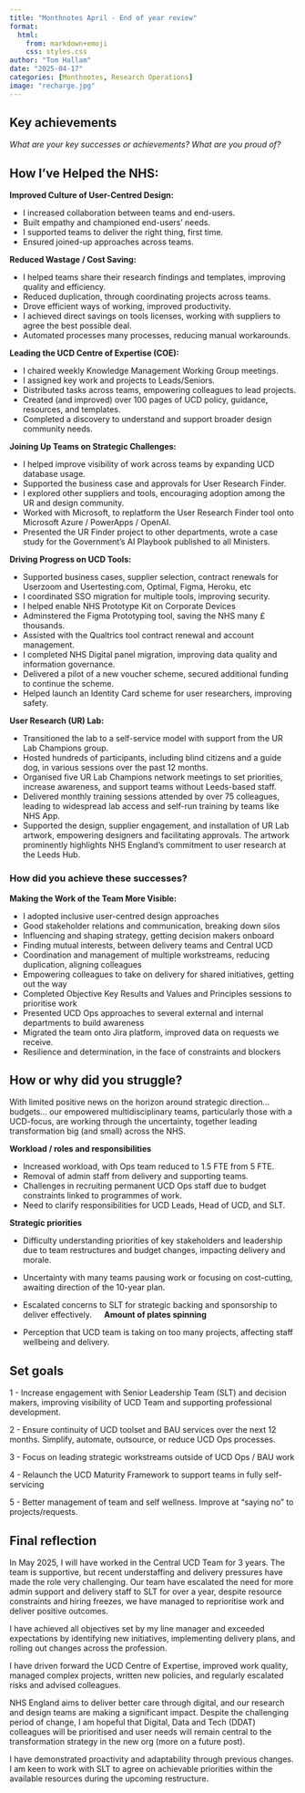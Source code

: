 ```yaml
---
title: "Monthnotes April - End of year review"
format:
  html:
    from: markdown+emoji
    css: styles.css
author: "Tom Hallam"
date: "2025-04-17"
categories: [Monthnotes, Research Operations]
image: "recharge.jpg"
---
```


## Key achievements 

*What are your key successes or achievements? What are you proud of?*

## How I’ve Helped the NHS:

**Improved Culture of User-Centred Design:**

* I increased collaboration between teams and end-users.
* Built empathy and championed end-users' needs.
* I supported teams to deliver the right thing, first time.
* Ensured joined-up approaches across teams.

**Reduced Wastage / Cost Saving:**

* I helped teams share their research findings and templates, improving quality and efficiency.
* Reduced duplication, through coordinating projects across teams.
* Drove efficient ways of working, improved productivity.
* I achieved direct savings on tools licenses, working with suppliers to agree the best possible deal.
* Automated processes many processes, reducing manual workarounds.

**Leading the UCD Centre of Expertise (COE):**

* I chaired weekly Knowledge Management Working Group meetings.
* I assigned key work and projects to Leads/Seniors.
* Distributed tasks across teams, empowering colleagues to lead projects.
* Created (and improved) over 100 pages of UCD policy, guidance, resources, and templates.
* Completed a discovery to understand and support broader design community needs.

**Joining Up Teams on Strategic Challenges:**

* I helped improve visibility of work across teams by expanding UCD database usage.
* Supported the business case and approvals for User Research Finder.
* I explored other suppliers and tools, encouraging adoption among the UR and design community.
* Worked with Microsoft, to replatform the User Research Finder tool onto Microsoft Azure / PowerApps / OpenAI.
* Presented the UR Finder project to other departments, wrote a case study for the Government’s AI Playbook published to all Ministers.

**Driving Progress on UCD Tools:**

* Supported business cases, supplier selection, contract renewals for Userzoom and Usertesting.com, Optimal, Figma, Heroku, etc
* I coordinated SSO migration for multiple tools, improving security.
* I helped enable NHS Prototype Kit on Corporate Devices 
* Adminstered the Figma Prototyping tool, saving the NHS many £ thousands.
* Assisted with the Qualtrics tool contract renewal and account management.
* I completed NHS Digital panel migration, improving data quality and information governance.
* Delivered a pilot of a new voucher scheme, secured additional funding to continue the scheme.
* Helped launch an Identity Card scheme for user researchers, improving safety.

**User Research (UR) Lab:**

* Transitioned the lab to a self-service model with support from the UR Lab Champions group.
* Hosted hundreds of participants, including blind citizens and a guide dog, in various sessions over the past 12 months.
* Organised five UR Lab Champions network meetings to set priorities, increase awareness, and support teams without Leeds-based staff.
* Delivered monthly training sessions attended by over 75 colleagues, leading to widespread lab access and self-run training by teams like NHS App.
* Supported the design, supplier engagement, and installation of UR Lab artwork, empowering designers and facilitating approvals. The artwork prominently highlights NHS England’s commitment to user research at the Leeds Hub.
 
### How did you achieve these successes?

**Making the Work of the Team More Visible:**

* I adopted inclusive user-centred design approaches
* Good stakeholder relations and communication, breaking down silos
* Influencing and shaping strategy, getting decision makers onboard
* Finding mutual interests, between delivery teams and Central UCD 
* Coordination and management of multiple workstreams, reducing duplication, aligning colleagues
* Empowering colleagues to take on delivery for shared initiatives, getting out the way
* Completed Objective Key Results and Values and Principles sessions to prioritise work
* Presented UCD Ops approaches to several external and internal departments to build awareness
* Migrated the team onto Jira platform, improved data on requests we receive.
* Resilience and determination, in the face of constraints and blockers


## How or why did you struggle?

With limited positive news on the horizon around strategic direction… budgets… our empowered multidisciplinary teams, particularly those with a UCD-focus, are working through the uncertainty, together leading transformation big (and small) across the NHS.

**Workload / roles and responsibilities**

* Increased workload, with Ops team reduced to 1.5 FTE from 5 FTE. 
* Removal of admin staff from delivery and supporting teams.
* Challenges in recruiting permanent UCD Ops staff due to budget constraints linked to programmes of work.
* Need to clarify responsibilities for UCD Leads, Head of UCD, and SLT.

**Strategic priorities**

* Difficulty understanding priorities of key stakeholders and leadership due to team restructures and budget changes, impacting delivery and morale.
* Uncertainty with many teams pausing work or focusing on cost-cutting, awaiting direction of the 10-year plan.
* Escalated concerns to SLT for strategic backing and sponsorship to deliver effectively. 
 
**Amount of plates spinning**

* Perception that UCD team is taking on too many projects, affecting staff wellbeing and delivery.

## Set goals

1 - Increase engagement with Senior Leadership Team (SLT) and decision makers, improving visibility of UCD Team and supporting professional development.

2 - Ensure continuity of UCD toolset and BAU services over the next 12 months. Simplify, automate, outsource, or reduce UCD Ops processes.

3 - Focus on leading strategic workstreams outside of UCD Ops / BAU work

4 - Relaunch the UCD Maturity Framework to support teams in fully self-servicing

5 - Better management of team and self wellness. Improve at “saying no” to projects/requests.

## Final reflection

In May 2025, I will have worked in the Central UCD Team for 3 years. The team is supportive, but recent understaffing and delivery pressures have made the role very challenging. Our team have escalated the need for more admin support and delivery staff to SLT for over a year, despite resource constraints and hiring freezes, we have managed to reprioritise work and deliver positive outcomes.

I have achieved all objectives set by my line manager and exceeded expectations by identifying new initiatives, implementing delivery plans, and rolling out changes across the profession. 

I have driven forward the UCD Centre of Expertise, improved work quality, managed complex projects, written new policies, and regularly escalated risks and advised colleagues.

NHS England aims to deliver better care through digital, and our research and design teams are making a significant impact. Despite the challenging period of change, I am hopeful that Digital, Data and Tech (DDAT) colleagues will be prioritised and user needs will remain central to the transformation strategy in the new org (more on a future post).  

I have demonstrated proactivity and adaptability through previous changes. I am keen to work with SLT to agree on achievable priorities within the available resources during the upcoming restructure.